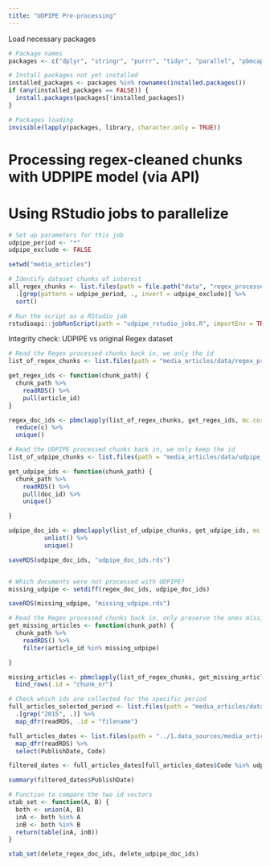 ```yaml
---
title: "UDPIPE Pre-processing"
---
```

Load necessary packages
```r
# Package names
packages <- c("dplyr", "stringr", "purrr", "tidyr", "parallel", "pbmcapply")

# Install packages not yet installed
installed_packages <- packages %in% rownames(installed.packages())
if (any(installed_packages == FALSE)) {
  install.packages(packages[!installed_packages])
}

# Packages loading
invisible(lapply(packages, library, character.only = TRUE))
```

# Processing regex-cleaned chunks with UDPIPE model (via API)
# Using RStudio jobs to parallelize 
```r
# Set up parameters for this job
udpipe_period <- "*"
udpipe_exclude <- FALSE

setwd("media_articles")

# Identify dataset chunks of interest
all_regex_chunks <- list.files(path = file.path("data", "regex_processed", "chunks"), pattern = "*.rds", full.names = TRUE) %>%
  .[grep(pattern = udpipe_period, ., invert = udpipe_exclude)] %>%
  sort()

# Run the script as a RStudio job
rstudioapi::jobRunScript(path = "udpipe_rstudio_jobs.R", importEnv = TRUE)
```

Integrity check: UDPIPE vs original Regex dataset
```r
# Read the Regex processed chunks back in, we only the id
list_of_regex_chunks <- list.files(path = "media_articles/data/regex_processed/chunks/", pattern = "*.rds", full.names = TRUE)

get_regex_ids <- function(chunk_path) {
  chunk_path %>%
    readRDS() %>%
    pull(article_id)
}

regex_doc_ids <- pbmclapply(list_of_regex_chunks, get_regex_ids, mc.cores = detectCores() - 1) %>% 
  reduce(c) %>%
  unique()

# Read the UDPIPE processed chunks back in, we only keep the id
list_of_udpipe_chunks <- list.files(path = "media_articles/data/udpipe_processed/chunks/", pattern = "*.rds", full.names = TRUE)

get_udpipe_ids <- function(chunk_path) {
  chunk_path %>%
    readRDS() %>%
    pull(doc_id) %>% 
    unique()

}

udpipe_doc_ids <- pbmclapply(list_of_udpipe_chunks, get_udpipe_ids, mc.cores = detectCores() - 1) %>% 
          unlist() %>%
          unique()

saveRDS(udpipe_doc_ids, "udpipe_doc_ids.rds")


# Which documents were not processed with UDPIPE?
missing_udpipe <- setdiff(regex_doc_ids, udpipe_doc_ids)

saveRDS(missing_udpipe, "missing_udpipe.rds")
```

```r
# Read the Regex processed chunks back in, only preserve the ones missing in UDPIPE'd dataset
get_missing_articles <- function(chunk_path) {
  chunk_path %>%
    readRDS() %>%
    filter(article_id %in% missing_udpipe)

}

missing_articles <- pbmclapply(list_of_regex_chunks, get_missing_articles, mc.cores = detectCores() - 1) %>% 
  bind_rows(.id = "chunk_nr")

```


```r
# Check which ids are collected for the specific period
full_articles_selected_period <- list.files(path = "media_articles/data/regex_processed/chunks", pattern = "*.rds", full.names = TRUE) %>%
  .[grep("2015", .)] %>%
  map_dfr(readRDS, .id = "filename")

full_articles_dates <- list.files(path = "../1.data_sources/media_articles/data/full/chunks/", pattern = "*.rds", full.names = TRUE) %>%
  map_dfr(readRDS) %>%
  select(PublishDate, Code)

filtered_dates <- full_articles_dates[full_articles_dates$Code %in% udpipe_df_ids, ]

summary(filtered_dates$PublishDate)

# Function to compare the two id vectors
xtab_set <- function(A, B) {
  both <- union(A, B)
  inA <- both %in% A
  inB <- both %in% B
  return(table(inA, inB))
}

xtab_set(delete_regex_doc_ids, delete_udpipe_doc_ids)




```

